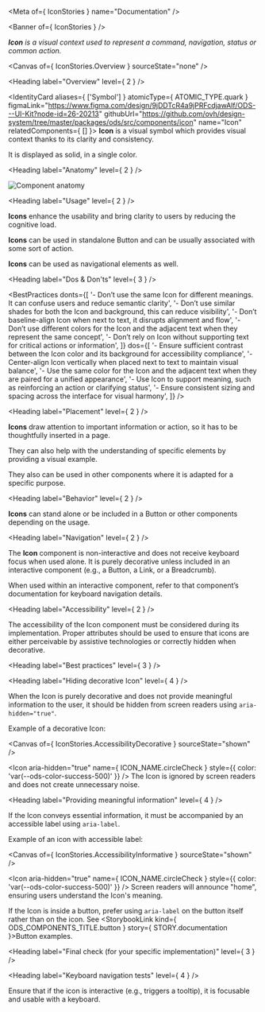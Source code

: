 
<Meta of={ IconStories } name="Documentation" />

<Banner of={ IconStories } />

_**Icon** is a visual context used to represent a command, navigation, status or common action._

<Canvas of={ IconStories.Overview } sourceState="none" />

<Heading label="Overview" level={ 2 } />

<IdentityCard aliases={ ['Symbol'] }
              atomicType={ ATOMIC_TYPE.quark }
              figmaLink="https://www.figma.com/design/9jDDTcR4a9jPRFcdjawAlf/ODS---UI-Kit?node-id=26-20213"
              githubUrl="https://github.com/ovh/design-system/tree/master/packages/ods/src/components/icon"
              name="Icon"
              relatedComponents={ [] }>
  **Icon** is a visual symbol which provides visual context thanks to its clarity and consistency.

  It is displayed as solid, in a single color.
</IdentityCard>

<Heading label="Anatomy" level={ 2 } />

![Component anatomy](components/icon/anatomy.png "Component anatomy")

<Heading label="Usage" level={ 2 } />

**Icons** enhance the usability and bring clarity to users by reducing the cognitive load.

**Icons** can be used in standalone Button and can be usually associated with some sort of action.

**Icons** can be used as navigational elements as well.

<Heading label="Dos & Don'ts" level={ 3 } />

<BestPractices
  donts={[
    '- Don’t use the same Icon for different meanings. It can confuse users and reduce semantic clarity',
    '- Don’t use similar shades for both the Icon and background, this can reduce visibility',
    '- Don’t baseline-align Icon when next to text, it disrupts alignment and flow',
    '- Don’t use different colors for the Icon and the adjacent text when they represent the same concept',
    '- Don’t rely on Icon without supporting text for critical actions or information',
  ]}
  dos={[
    '- Ensure sufficient contrast between the Icon color and its background for accessibility compliance',
    '- Center-align Icon vertically when placed next to text to maintain visual balance',
    '- Use the same color for the Icon and the adjacent text when they are paired for a unified appearance',
    '- Use Icon to support meaning, such as reinforcing an action or clarifying status',
    '- Ensure consistent sizing and spacing across the interface for visual harmony',
  ]}
/>

<Heading label="Placement" level={ 2 } />

**Icons** draw attention to important information or action, so it has to be thoughtfully inserted in a page.

They can also help with the understanding of specific elements by providing a visual example.

They also can be used in other components where it is adapted for a specific purpose.

<Heading label="Behavior" level={ 2 } />

**Icons** can stand alone or be included in a Button or other components depending on the usage.

<Heading label="Navigation" level={ 2 } />

The **Icon** component is non-interactive and does not receive keyboard focus when used alone. It is purely decorative unless included in an interactive component (e.g., a Button, a Link, or a Breadcrumb).

When used within an interactive component, refer to that component’s documentation for keyboard navigation details.

<Heading label="Accessibility" level={ 2 } />

The accessibility of the Icon component must be considered during its implementation.
Proper attributes should be used to ensure that icons are either perceivable by assistive technologies or correctly hidden when decorative.

<Heading label="Best practices" level={ 3 } />

<Heading label="Hiding decorative Icon" level={ 4 } />

When the Icon is purely decorative and does not provide meaningful information to the user, it should be hidden from screen readers using `aria-hidden="true"`.

Example of a decorative Icon:

<Canvas of={ IconStories.AccessibilityDecorative } sourceState="shown" />

<Icon aria-hidden="true"
      name={ ICON_NAME.circleCheck }
      style={{ color: 'var(--ods-color-success-500)' }} /> The Icon is ignored by screen readers and does not create unnecessary noise.

<Heading label="Providing meaningful information" level={ 4 } />

If the Icon conveys essential information, it must be accompanied by an accessible label using `aria-label`.

Example of an icon with accessible label:

<Canvas of={ IconStories.AccessibilityInformative } sourceState="shown" />

<Icon aria-hidden="true"
      name={ ICON_NAME.circleCheck }
      style={{ color: 'var(--ods-color-success-500)' }} /> Screen readers will announce "home", ensuring users understand the Icon's meaning.

If the Icon is inside a button, prefer using `aria-label` on the button itself rather than on the icon.
See <StorybookLink kind={ ODS_COMPONENTS_TITLE.button } story={ STORY.documentation }>Button</StorybookLink> examples.

<Heading label="Final check (for your specific implementation)" level={ 3 } />

<Heading label="Keyboard navigation tests" level={ 4 } />

Ensure that if the icon is interactive (e.g., triggers a tooltip), it is focusable and usable with a keyboard.
